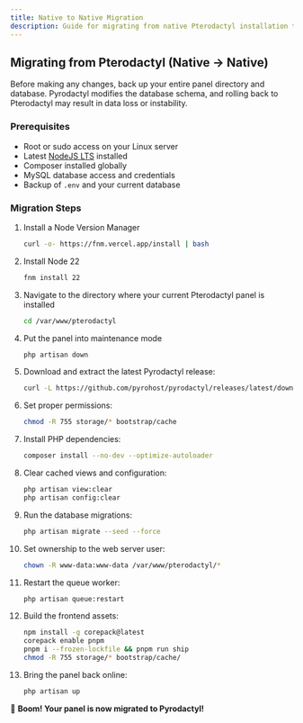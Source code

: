 ```yaml
---
title: Native to Native Migration
description: Guide for migrating from native Pterodactyl installation to native Pyrodactyl installation
---
```


## Migrating from Pterodactyl (Native → Native)

<Callout type="warn">
  Before making any changes, back up your entire panel directory and database.
  Pyrodactyl modifies the database schema, and rolling back to Pterodactyl may
  result in data loss or instability.
</Callout>

### Prerequisites

- Root or sudo access on your Linux server
- Latest [NodeJS LTS](https://nodejs.org/en) installed
- Composer installed globally
- MySQL database access and credentials
- Backup of `.env` and your current database

### Migration Steps

1. Install a Node Version Manager
    
    ```bash
    curl -o- https://fnm.vercel.app/install | bash
    ```

1. Install Node 22

    ```bash
    fnm install 22
    ```

1. Navigate to the directory where your current Pterodactyl panel is installed

    ```bash
    cd /var/www/pterodactyl
    ```

1. Put the panel into maintenance mode

    ```bash
    php artisan down
    ```

1. Download and extract the latest Pyrodactyl release:

    ```bash
    curl -L https://github.com/pyrohost/pyrodactyl/releases/latest/download/panel.tar.gz | tar -xzv
    ```

1. Set proper permissions:

    ```bash
    chmod -R 755 storage/* bootstrap/cache
    ```

1. Install PHP dependencies:

    ```bash
    composer install --no-dev --optimize-autoloader
    ```

1. Clear cached views and configuration:

    ```bash
    php artisan view:clear
    php artisan config:clear
    ```

1. Run the database migrations:

    ```bash
    php artisan migrate --seed --force
    ```

1. Set ownership to the web server user:

    ```bash
    chown -R www-data:www-data /var/www/pterodactyl/*
    ```

1. Restart the queue worker:

    ```bash
    php artisan queue:restart
    ```

1. Build the frontend assets:

    ```bash
    npm install -g corepack@latest
    corepack enable pnpm
    pnpm i --frozen-lockfile && pnpm run ship
    chmod -R 755 storage/* bootstrap/cache/
   ```

1. Bring the panel back online:

    ```bash
    php artisan up
    ```

🎉 **Boom! Your panel is now migrated to Pyrodactyl!**

